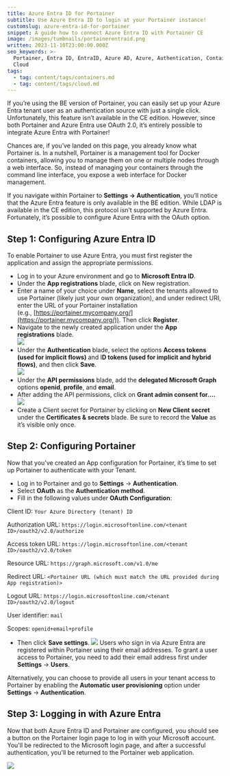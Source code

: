 ```yaml
---
title: Azure Entra ID for Portainer
subtitle: Use Azure Entra ID to login at your Portainer instance!
customslug: azure-entra-id-for-portainer
snippet: A guide how to connect Azure Entra ID with Portainer CE
image: /images/tumbnails/portainerentraid.png
written: 2023-11-10T23:00:00.000Z
seo_keywords: >-
  Portainer, Entra ID, EntraID, Azure AD, Azure, Authentication, Container,
  Cloud
tags:
  - tag: content/tags/containers.md
  - tag: content/tags/cloud.md
---
```


If you’re using the BE version of Portainer, you can easily set up your Azure Entra tenant user as an authentication source with just a single click. Unfortunately, this feature isn’t available in the CE edition. However, since both Portainer and Azure Entra use OAuth 2.0, it’s entirely possible to integrate Azure Entra with Portainer!

Chances are, if you’ve landed on this page, you already know what Portainer is. In a nutshell, Portainer is a management tool for Docker containers, allowing you to manage them on one or multiple nodes through a web interface. So, instead of managing your containers through the command line interface, you expose a web interface for Docker management.

If you navigate within Portainer to **Settings -> Authentication**, you’ll notice that the Azure Entra feature is only available in the BE edition. While LDAP is available in the CE edition, this protocol isn’t supported by Azure Entra. Fortunately, it’s possible to configure Azure Entra with the OAuth option.

## Step 1: Configuring Azure Entra ID

To enable Portainer to use Azure Entra, you must first register the application and assign the appropriate permissions.

* Log in to your Azure environment and go to **Microsoft Entra ID**.
* Under the **App registrations** blade, click on New registration.
* Enter a name of your choice under **Name**, select the tenants allowed to use Portainer (likely just your own organization), and under redirect URI, enter the URL of your Portainer installation (e.g., [https://portainer.mycompany.org/](https://portainer.mycompany.org/)). Then click **Register**.
* Navigate to the newly created application under the **App registrations** blade.\
  ![](/images/post-images/entra-portainer/azure-entra-id-for-portainer-1.png)
* Under the **Authentication** blade, select the options **Access tokens (used for implicit flows)** and I**D tokens (used for implicit and hybrid flows)**, and then click **Save**.\
  ![](/images/post-images/entra-portainer/azure-entra-id-for-portainer-2.png)
* Under the **API permissions** blade, add the **delegated Microsoft Graph** options **openid**, **profile**, and **email**.
* After adding the API permissions, click on **Grant admin consent for….**\
  ![](/images/post-images/entra-portainer/azure-entra-id-for-portainer-3.png)
* Create a Client secret for Portainer by clicking on **New Client secret** under the **Certificates & secrets** blade. Be sure to record the **Value** as it’s visible only once.

## Step 2: Configuring Portainer

Now that you’ve created an App configuration for Portainer, it’s time to set up Portainer to authenticate with your Tenant.

* Log in to Portainer and go to **Settings** -> **Authentication**.
* Select **OAuth** as the **Authentication method**.
* Fill in the following values under **OAuth Configuration**:

Client ID: `Your Azure Directory (tenant) ID`

Authorization URL: `https://login.microsoftonline.com/<tenant ID>/oauth2/v2.0/authorize`

Access token URL: `https://login.microsoftonline.com/<tenant ID>/oauth2/v2.0/token`

Resource URL: `https://graph.microsoft.com/v1.0/me`

Redirect URL: `<Portainer URL (which must match the URL provided during App registration)>`

Logout URL: `https://login.microsoftonline.com/<tenant ID>/oauth2/v2.0/logout`

User identifier: `mail`

Scopes: `openid+email+profile`

* Then click **Save settings**.
  ![](/images/post-images/entra-portainer/azure-entra-id-for-portainer-4.png)
  Users who sign in via Azure Entra are registered within Portainer using their email addresses. To grant a user access to Portainer, you need to add their email address first under **Settings** -> **Users**.

Alternatively, you can choose to provide all users in your tenant access to Portainer by enabling the **Automatic user provisioning** option under **Settings** -> **Authentication**.

## Step 3: Logging in with Azure Entra

Now that both Azure Entra ID and Portainer are configured, you should see a button on the Portainer login page to log in with your Microsoft account. You'll be redirected to the Microsoft login page, and after a successful authentication, you'll be returned to the Portainer web application.

![](/images/post-images/entra-portainer/azure-entra-id-for-portainer-5.png)
